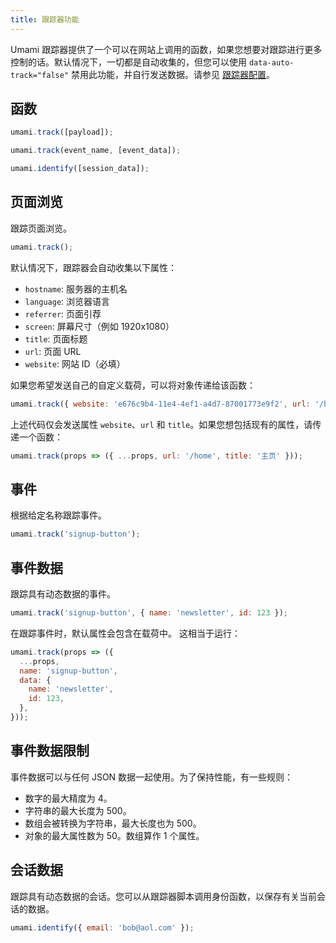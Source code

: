 ```yaml
---
title: 跟踪器功能
---
```


Umami 跟踪器提供了一个可以在网站上调用的函数，如果您想要对跟踪进行更多控制的话。默认情况下，一切都是自动收集的，但您可以使用 `data-auto-track="false"` 禁用此功能，并自行发送数据。请参见 [跟踪器配置](/docs/tracker-configuration)。

## 函数

```js
umami.track([payload]);

umami.track(event_name, [event_data]);

umami.identify([session_data]);
```

## 页面浏览

跟踪页面浏览。

```js
umami.track();
```

默认情况下，跟踪器会自动收集以下属性：

- `hostname`: 服务器的主机名
- `language`: 浏览器语言
- `referrer`: 页面引荐
- `screen`: 屏幕尺寸（例如 1920x1080）
- `title`: 页面标题
- `url`: 页面 URL
- `website`: 网站 ID（必填）

如果您希望发送自己的自定义载荷，可以将对象传递给该函数：

```js
umami.track({ website: 'e676c9b4-11e4-4ef1-a4d7-87001773e9f2', url: '/home', title: '主页' });
```

上述代码仅会发送属性 `website`、`url` 和 `title`。如果您想包括现有的属性，请传递一个函数：

```js
umami.track(props => ({ ...props, url: '/home', title: '主页' }));
```

## 事件

根据给定名称跟踪事件。

```js
umami.track('signup-button');
```

## 事件数据

跟踪具有动态数据的事件。

```js
umami.track('signup-button', { name: 'newsletter', id: 123 });
```

在跟踪事件时，默认属性会包含在载荷中。
这相当于运行：

```js
umami.track(props => ({
  ...props,
  name: 'signup-button',
  data: {
    name: 'newsletter',
    id: 123,
  },
}));
```

## 事件数据限制

事件数据可以与任何 JSON 数据一起使用。为了保持性能，有一些规则：

- 数字的最大精度为 4。
- 字符串的最大长度为 500。
- 数组会被转换为字符串，最大长度也为 500。
- 对象的最大属性数为 50。数组算作 1 个属性。

## 会话数据

跟踪具有动态数据的会话。您可以从跟踪器脚本调用身份函数，以保存有关当前会话的数据。

```js
umami.identify({ email: 'bob@aol.com' });
```